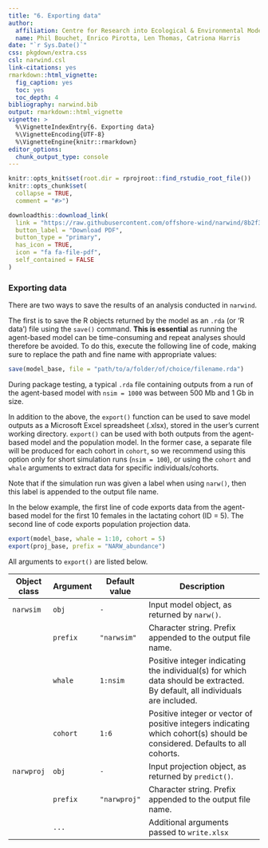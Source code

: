 ```yaml
---
title: "6. Exporting data"
author:
  affiliation: Centre for Research into Ecological & Environmental Modelling, University of St Andrews
  name: Phil Bouchet, Enrico Pirotta, Len Thomas, Catriona Harris
date: "`r Sys.Date()`"
css: pkgdown/extra.css
csl: narwind.csl
link-citations: yes
rmarkdown::html_vignette:
  fig_caption: yes
  toc: yes
  toc_depth: 4
bibliography: narwind.bib
output: rmarkdown::html_vignette
vignette: >
  %\VignetteIndexEntry{6. Exporting data}
  %\VignetteEncoding{UTF-8}
  %\VignetteEngine{knitr::rmarkdown}
editor_options: 
  chunk_output_type: console
---
```


```r
knitr::opts_knit$set(root.dir = rprojroot::find_rstudio_root_file())
knitr::opts_chunk$set(
  collapse = TRUE,
  comment = "#>")
```

```r
downloadthis::download_link(
  link = "https://raw.githubusercontent.com/offshore-wind/narwind/8b2f3a61396531b0b5cf1a8c363395676c5c6f9e/vignettes/pdf/model_export.pdf",
  button_label = "Download PDF",
  button_type = "primary",
  has_icon = TRUE,
  icon = "fa fa-file-pdf",
  self_contained = FALSE
)
```

### Exporting data {data-link="Exporting data"}

There are two ways to save the results of an analysis conducted in `narwind`.

The first is to save the R objects returned by the model as an `.rda` (or 'R data') file using the `save()` command. **This is essential** as running the agent-based model can be time-consuming and repeat analyses should therefore be avoided. To do this, execute the following line of code, making sure to replace the path and fine name with appropriate values:

```r
save(model_base, file = "path/to/a/folder/of/choice/filename.rda")
```

During package testing, a typical `.rda` file containing outputs from a run of the agent-based model with `nsim = 1000` was between 500 Mb and 1 Gb in size.

In addition to the above, the `export()` function can be used to save model outputs as a Microsoft Excel spreadsheet (.xlsx), stored in the user's current working directory. `export()` can be used with both outputs from the agent-based model and the population model. In the former case, a separate file will be produced for each cohort in `cohort`, so we recommend using this option only for short simulation runs (`nsim = 100`), or using the `cohort` and `whale` arguments to extract data for specific individuals/cohorts.

Note that if the simulation run was given a label when using `narw()`, then this label is appended to the output file name.

In the below example, the first line of code exports data from the agent-based model for the first 10 females in the lactating cohort (ID = 5). The second line of code exports population projection data.

```r
export(model_base, whale = 1:10, cohort = 5)
export(proj_base, prefix = "NARW_abundance")
```

All arguments to `export()` are listed below.

| Object class | Argument | Default value | Description                                                                                                                 |
|--------------|----------|---------------|-----------------------------------------------------------------------------------------------------------------------------|
| `narwsim`    | `obj`    | `-`           | Input model object, as returned by `narw()`.                                                                                |
|              | `prefix` | `"narwsim"`   | Character string. Prefix appended to the output file name.                                                                  |
|              | `whale`  | `1:nsim`      | Positive integer indicating the individual(s) for which data should be extracted. By default, all individuals are included. |
|              | `cohort` | `1:6`         | Positive integer or vector of positive integers indicating which cohort(s) should be considered. Defaults to all cohorts.   |
| `narwproj`   | `obj`    | `-`           | Input projection object, as returned by `predict()`.                                                                        |
|              | `prefix` | `"narwproj"`  | Character string. Prefix appended to the output file name.                                                                  |
|              | `...`    |               | Additional arguments passed to `write.xlsx`                                                                                 |
